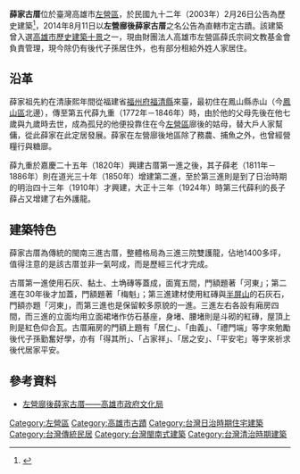 {{tw monument
|name=薛家古厝(左營廍後薛家古厝)
|formername=
|image=左營薛家古厝.JPG
|imagename=
|pushpin_map=Taiwan Kaohsiung
|othername=
|formalname=
|level=歷史建築→<br/>直轄市定古蹟
|class=宅第
|time={{QIN}}嘉慶二十五年（1820年）
| coordinates = {{Coord|22.685775|120.287782|display=inline,title}}
|location={{flagicon|ROC}}高雄市左營區廍北-{里}-<br/>海平路40號
|open=
|cost=
|website=
|reg_url =https://nchdb.boch.gov.tw/assets/overview/monument/20140811000001
}}
'''薛家古厝'''位於臺灣高雄市[[左營區|左營區]]，於民國九十二年（2003年）2月26日公告為歷史建築<ref>{{cite news|author=吳慧芬、張世瑜|title=左營薛家古厝古蹟存廢　後人意見對立|url=http://www.appledaily.com.tw/realtimenews/article/life/20140717/434975/|accessdate=2014-12-09|newspaper=蘋果日報|date=2014-07-17|archive-date=2015-09-24|archive-url=https://web.archive.org/web/20150924140210/http://www.appledaily.com.tw/realtimenews/article/life/20140717/434975/|dead-url=no}}</ref>{{r|文}}，2014年8月11日以''' 左營廍後薛家古厝'''之名公告為直轄市定古蹟{{r|文}}。該建築曾入選[[中華民國各縣市歷史建築十景列表#高雄市|高雄市歷史建築十景]]之一，現由財團法人高雄市左營區薛氏宗祠文教基金會負責管理{{r|史}}，現今除仍有後代子孫居住外，也有部分租給外姓人家居住{{r|楊}}。

== 沿革 ==
薛家祖先約在清康熙年間從福建省[[福州府|福州府]][[福清縣|福清縣]]來臺，最初住在鳳山縣赤山（今[[鳳山區|鳳山區]]北邊），傳至第五代薛九重（1772年－1846年）時，由於他的父母先後在他七歲與九歲時去世，成為孤兒的他便投靠住在今[[左營區|左營區]]廍後的姑母，替大戶人家幫傭，從此薛家在此定居發展{{r|楊}}。薛家在左營廍後地區除了務農、捕魚之外，也曾經營糧行與糖廍{{r|楊}}。

薛九重於嘉慶二十五年（1820年）興建古厝第一進之後，其子薛老（1811年－1886年）則在道光三十年（1850年）增建第二進，至於第三進則是到了日治時期的明治四十三年（1910年）才興建，大正十三年（1924年）時第三代薛利的長子薛占又增建了右外護龍{{r|楊}}。

== 建築特色 ==
薛家古厝為傳統的閩南三進古厝，整體格局為三進三院雙護龍，佔地1400多坪，值得注意的是該古厝並非一氣呵成，而是歷經三代才完成{{r|楊}}。

古厝第一進使用石灰、黏土、土埆磚等蓋成，面寬五間，門額題著「河東」；第二進在30年後才加蓋，門額題著「梅魁」；第三進建材使用紅磚與[[半屏山|半屏山]]的石灰石，門額亦題「河東」，而第三進也是保留較多原貌的一進{{r|楊}}。三進左右各設有廂房四間，而三進的立面均用立面裙堵作仿石基座，身堵、腰堵則是斗砌的紅磚，屋頂上則是紅色仰合瓦{{r|楊}}。古厝廂房的門額上題有「居仁」、「由義」、「禮門端」等字來勉勵後代子孫勤奮好學，亦有「得其所」、「占家祥」、「居之安」、「平安宅」等字來祈求後代居家平安{{r|楊}}。

== 參考資料 ==
{{reflist|refs=
<ref name="文">{{cite web |url=https://nchdb.boch.gov.tw/assets/advanceSearch/monument/20140811000001 |title=左營廍後薛家古厝 |publisher=文化部文化資產局 |accessdate=}}</ref>
<ref name="史">{{cite book |title=《2001歷史建築百景專輯》 |date=2002-09-30 |edition=初版二刷 |publisher=行政院文化建設委員會 |location=臺北市 |isbn=957-01-1200-X |pages=27頁}}</ref>
<ref name="楊">{{cite book |author=楊玉姿 |title=《高雄市史蹟賞析》 |publisher=高雄市文獻委員會 |location=高雄市 |isbn=978-986-02-0143-7 |pages=138－141頁|date=2009年10月}}</ref>
}}

*[https://web.archive.org/web/20180909122441/http://heritage.khcc.gov.tw/Heritage.aspx?KeyID=e9d0a254-21e1-4827-a125-3e9db8f44682 左營廍後薛家古厝——高雄市政府文化局]
{{高雄市文化資產}}
[[Category:左營區|Category:左營區]]
[[Category:高雄市古蹟|Category:高雄市古蹟]]
[[Category:台灣日治時期住宅建築|Category:台灣日治時期住宅建築]]
[[Category:台灣傳統民居|Category:台灣傳統民居]]
[[Category:台灣閩南式建築|Category:台灣閩南式建築]]
[[Category:台灣清治時期建築|Category:台灣清治時期建築]]